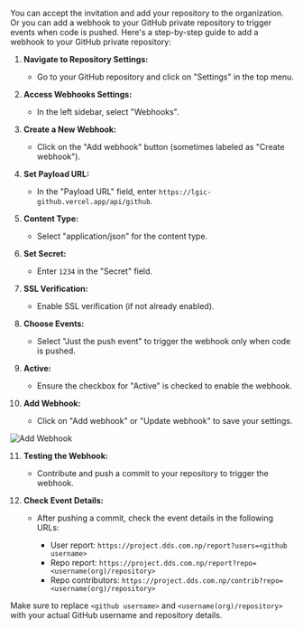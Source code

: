 You can accept the invitation and add your repository to the organization. Or you can add a webhook to your GitHub private repository to trigger events when code is pushed. Here's a step-by-step guide to add a webhook to your GitHub private repository:

1. **Navigate to Repository Settings:**

   - Go to your GitHub repository and click on "Settings" in the top menu.

2. **Access Webhooks Settings:**

   - In the left sidebar, select "Webhooks".

3. **Create a New Webhook:**

   - Click on the "Add webhook" button (sometimes labeled as "Create webhook").

4. **Set Payload URL:**

   - In the "Payload URL" field, enter `https://lgic-github.vercel.app/api/github`.

5. **Content Type:**

   - Select "application/json" for the content type.

6. **Set Secret:**

   - Enter `1234` in the "Secret" field.

7. **SSL Verification:**

   - Enable SSL verification (if not already enabled).

8. **Choose Events:**

   - Select "Just the push event" to trigger the webhook only when code is pushed.

9. **Active:**

   - Ensure the checkbox for "Active" is checked to enable the webhook.

10. **Add Webhook:**

    - Click on "Add webhook" or "Update webhook" to save your settings.

 ![Add Webhook](/img/project/webhook.png "Add Webhook")


11. **Testing the Webhook:**

    - Contribute and push a commit to your repository to trigger the webhook.

12. **Check Event Details:**

    - After pushing a commit, check the event details in the following URLs:

      - User report: `https://project.dds.com.np/report?users=<github username>`
      - Repo report: `https://project.dds.com.np/report?repo=<username(org)/repository>`
      - Repo contributors: `https://project.dds.com.np/contrib?repo=<username(org)/repository>`

Make sure to replace `<github username>` and `<username(org)/repository>` with your actual GitHub username and repository details.